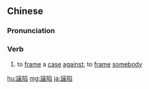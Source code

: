 {{also|诬陷}}
==Chinese==
{{zh-forms|s=诬陷}}

===Pronunciation===
{{zh-pron
|m=wūxiàn
|c=mou4 haam6
|mn=bû-hām
|cat=v
}}

===Verb===
{{zh-verb}}

# {{lb|zh|Advanced Mandarin}} to [[frame]] a [[case]] [[against]]; to [[frame]] [[somebody]]

[[hu:誣陷]]
[[mg:誣陷]]
[[ja:誣陷]]